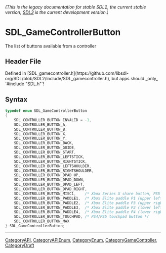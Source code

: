 ====== (This is the legacy documentation for stable SDL2, the current stable version; [https://wiki.libsdl.org/SDL3/ SDL3] is the current development version.) ======
= SDL_GameControllerButton =

The list of buttons available from a controller

== Header File ==

Defined in [SDL_gamecontroller.h](https://github.com/libsdl-org/SDL/blob/SDL2/include/SDL_gamecontroller.h), but apps should _only_ `#include "SDL.h"`!

== Syntax ==

<syntaxhighlight lang='c'>
typedef enum SDL_GameControllerButton
{
    SDL_CONTROLLER_BUTTON_INVALID = -1,
    SDL_CONTROLLER_BUTTON_A,
    SDL_CONTROLLER_BUTTON_B,
    SDL_CONTROLLER_BUTTON_X,
    SDL_CONTROLLER_BUTTON_Y,
    SDL_CONTROLLER_BUTTON_BACK,
    SDL_CONTROLLER_BUTTON_GUIDE,
    SDL_CONTROLLER_BUTTON_START,
    SDL_CONTROLLER_BUTTON_LEFTSTICK,
    SDL_CONTROLLER_BUTTON_RIGHTSTICK,
    SDL_CONTROLLER_BUTTON_LEFTSHOULDER,
    SDL_CONTROLLER_BUTTON_RIGHTSHOULDER,
    SDL_CONTROLLER_BUTTON_DPAD_UP,
    SDL_CONTROLLER_BUTTON_DPAD_DOWN,
    SDL_CONTROLLER_BUTTON_DPAD_LEFT,
    SDL_CONTROLLER_BUTTON_DPAD_RIGHT,
    SDL_CONTROLLER_BUTTON_MISC1,    /* Xbox Series X share button, PS5 microphone button, Nintendo Switch Pro capture button, Amazon Luna microphone button */
    SDL_CONTROLLER_BUTTON_PADDLE1,  /* Xbox Elite paddle P1 (upper left, facing the back) */
    SDL_CONTROLLER_BUTTON_PADDLE2,  /* Xbox Elite paddle P3 (upper right, facing the back) */
    SDL_CONTROLLER_BUTTON_PADDLE3,  /* Xbox Elite paddle P2 (lower left, facing the back) */
    SDL_CONTROLLER_BUTTON_PADDLE4,  /* Xbox Elite paddle P4 (lower right, facing the back) */
    SDL_CONTROLLER_BUTTON_TOUCHPAD, /* PS4/PS5 touchpad button */
    SDL_CONTROLLER_BUTTON_MAX
} SDL_GameControllerButton;</syntaxhighlight>

----
[[CategoryAPI]], [[CategoryAPIEnum]], [[CategoryEnum]], [[CategoryGameController]], [[CategoryDraft]]


